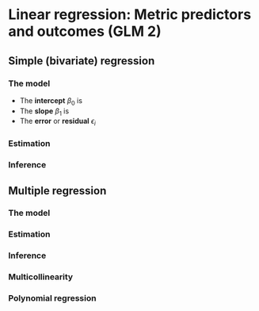 # Linear regression: Metric predictors and outcomes (GLM 2)

## Simple (bivariate) regression

### The model

\begin{equation}
Y_i = \beta_0 + \beta_1 X_{i} + \epsilon_i
\end{equation}

* The __intercept__ $\beta_0$ is 
* The __slope__ $\beta_1$ is
* The __error__ or __residual__ $\epsilon_i$

### Estimation

\begin{equation} 
\hat{\beta}_0 = \overline{Y} - \hat{\beta}_1 \overline{X}
\end{equation}

\begin{equation} 
\hat{\beta}_1 = 
\end{equation}

### Inference

## Multiple regression

### The model

### Estimation

### Inference

### Multicollinearity

### Polynomial regression
